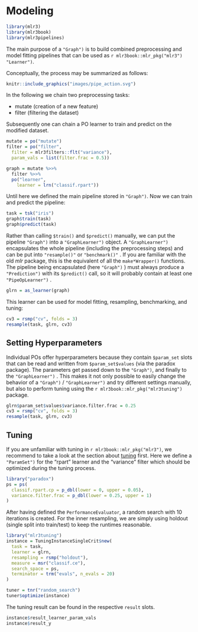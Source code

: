 # Modeling {#pipe-modeling}

```r
library(mlr3)
library(mlr3book)
library(mlr3pipelines)
```

The main purpose of a `"Graph")` is to build combined preprocessing and model fitting pipelines that can be used as `r mlr3book::mlr_pkg("mlr3")` `"Learner")`.

Conceptually, the process may be summarized as follows:

```r
knitr::include_graphics("images/pipe_action.svg")
```

In the following we chain two preprocessing tasks:

* mutate (creation of a new feature)
* filter (filtering the dataset)

Subsequently one can chain a PO learner to train and predict on the modified dataset.

```r
mutate = po("mutate")
filter = po("filter",
  filter = mlr3filters::flt("variance"),
  param_vals = list(filter.frac = 0.5))

graph = mutate %>>%
  filter %>>%
  po("learner",
    learner = lrn("classif.rpart"))
```

Until here we defined the main pipeline stored in `"Graph")`.
Now we can train and predict the pipeline:

```r
task = tsk("iris")
graph$train(task)
graph$predict(task)
```

Rather than calling `$train()` and `$predict()` manually, we can put the pipeline `"Graph")` into a `"GraphLearner")` object.
A `"GraphLearner")` encapsulates the whole pipeline (including the preprocessing steps) and can be put into `"resample()"`  or `"benchmark()"` .
If you are familiar with the old _mlr_ package, this is the equivalent of all the `make*Wrapper()` functions.
The pipeline being encapsulated (here `"Graph")` ) must always produce a `"Prediction")`  with its `$predict()` call, so it will probably contain at least one `"PipeOpLearner")` .

```r
glrn = as_learner(graph)
```

This learner can be used for model fitting, resampling, benchmarking, and tuning:

```r
cv3 = rsmp("cv", folds = 3)
resample(task, glrn, cv3)
```

## Setting Hyperparameters {#pipe-hyperpars}

Individual POs offer hyperparameters because they contain `$param_set` slots that can be read and written from `$param_set$values` (via the paradox package).
The parameters get passed down to the `"Graph")`, and finally to the `"GraphLearner")` .
This makes it not only possible to easily change the behavior of a `"Graph")`  / `"GraphLearner")` and try different settings manually, but also to perform tuning using the `r mlr3book::mlr_pkg("mlr3tuning")` package.

```r
glrn$param_set$values$variance.filter.frac = 0.25
cv3 = rsmp("cv", folds = 3)
resample(task, glrn, cv3)
```

## Tuning {#pipe-tuning}

If you are unfamiliar with tuning in `r mlr3book::mlr_pkg("mlr3")`, we recommend to take a look at the section about [tuning](#tuning) first.
Here we define a `"ParamSet")` for the "rpart" learner and the "variance" filter which should be optimized during the tuning process.

```r
library("paradox")
ps = ps(
  classif.rpart.cp = p_dbl(lower = 0, upper = 0.05),
  variance.filter.frac = p_dbl(lower = 0.25, upper = 1)
)
```

After having defined the `PerformanceEvaluator`, a random search with 10 iterations is created.
For the inner resampling, we are simply using holdout (single split into train/test) to keep the runtimes reasonable.

```r
library("mlr3tuning")
instance = TuningInstanceSingleCrit$new(
  task = task,
  learner = glrn,
  resampling = rsmp("holdout"),
  measure = msr("classif.ce"),
  search_space = ps,
  terminator = trm("evals", n_evals = 20)
)
```

```r
tuner = tnr("random_search")
tuner$optimize(instance)
```

The tuning result can be found in the respective `result` slots.

```r
instance$result_learner_param_vals
instance$result_y
```
